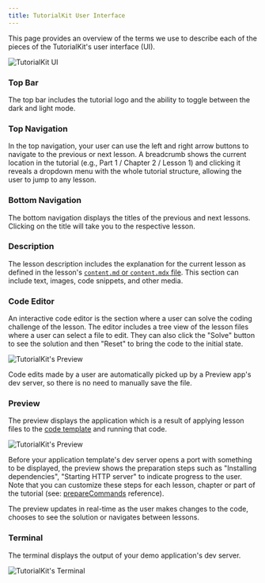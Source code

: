```yaml
---
title: TutorialKit User Interface
---
```


This page provides an overview of the terms we use to describe each of the pieces of the TutorialKit's user interface (UI).

![TutorialKit UI](./images/tutorialkit-ui.png)

### Top Bar

The top bar includes the tutorial logo and the ability to toggle between the dark and light mode.

### Top Navigation

In the top navigation, your user can use the left and right arrow buttons to navigate to the previous or next lesson. A breadcrumb shows the current location in the tutorial (e.g., Part 1 / Chapter 2 / Lesson 1) and clicking it reveals a dropdown menu with the whole tutorial structure, allowing the user to jump to any lesson.

### Bottom Navigation

The bottom navigation displays the titles of the previous and next lessons. Clicking on the title will take you to the respective lesson.

### Description

The lesson description includes the explanation for the current lesson as defined in the lesson's [`content.md` or `content.mdx` file](/guides/creating-content/#a-lesson-content-file). This section can include text, images, code snippets, and other media.

### Code Editor

An interactive code editor is the section where a user can solve the coding challenge of the lesson. The editor includes a tree view of the lesson files where a user can select a file to edit. They can also click the "Solve" button to see the solution and then "Reset" to bring the code to the initial state.

<Image src={uiCodeEditorImage} alt="TutorialKit's Preview" />

Code edits made by a user are automatically picked up by a Preview app's dev server, so there is no need to manually save the file.

### Preview

The preview displays the application which is a result of applying lesson files to the [code template](/guides/creating-content/#code-templates) and running that code.

<Image src={uiPreviewImage} alt="TutorialKit's Preview" />

Before your application template's dev server opens a port with something to be displayed, the preview shows the preparation steps such as "Installing dependencies", "Starting HTTP server" to indicate progress to the user. Note that you can customize these steps for each lesson, chapter or part of the tutorial (see: [prepareCommands](/reference/configuration/#preparecommands) reference).

The preview updates in real-time as the user makes changes to the code, chooses to see the solution or navigates between lessons.

### Terminal

The terminal displays the output of your demo application's dev server.

<Image src={uiTerminalImage} alt="TutorialKit's Terminal" />
